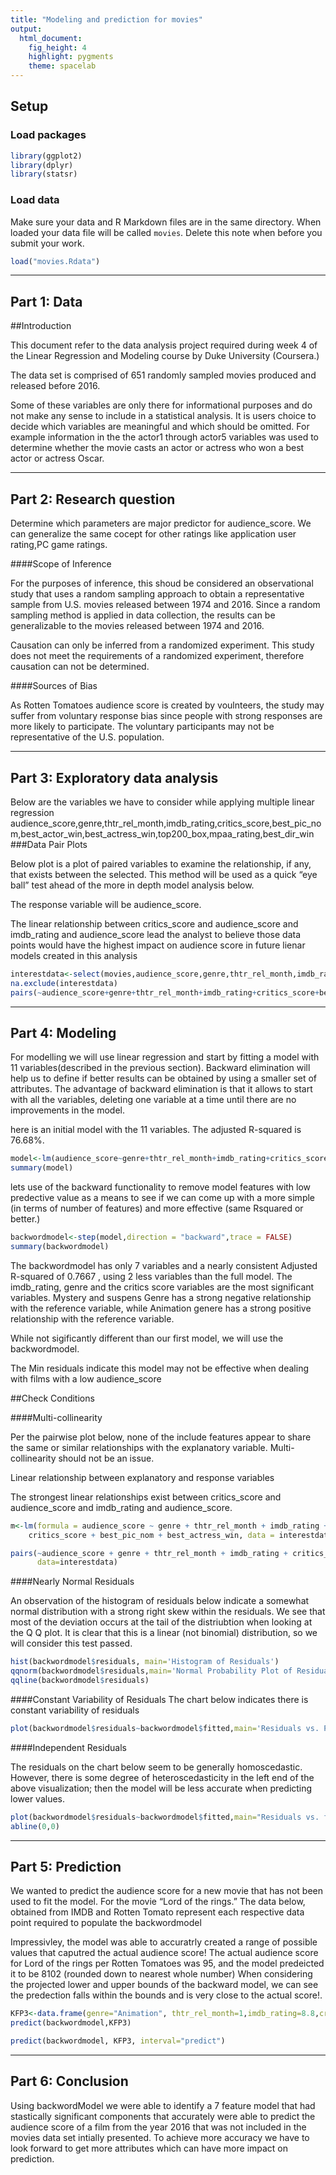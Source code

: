---
title: "Modeling and prediction for movies"
output: 
  html_document: 
    fig_height: 4
    highlight: pygments
    theme: spacelab
---

## Setup

### Load packages

```{r load-packages, message = FALSE}
library(ggplot2)
library(dplyr)
library(statsr)
```

### Load data

Make sure your data and R Markdown files are in the same directory. When loaded
your data file will be called `movies`. Delete this note when before you submit 
your work. 

```{r load-data}
load("movies.Rdata")
```



* * *

## Part 1: Data
##Introduction

This document refer to the data analysis project required during week 4 of the Linear Regression and Modeling course by Duke University (Coursera.)

The data set is comprised of 651 randomly sampled movies produced and released before 2016.

Some of these variables are only there for informational purposes and do not make any sense to include in a statistical analysis. It is users choice to decide which variables are meaningful and which should be omitted. For example information in the the actor1 through actor5 variables was used to determine whether the movie casts an actor or actress who won a best actor or actress Oscar.




* * *

## Part 2: Research question
Determine which parameters are major predictor for audience_score.
We can generalize the same cocept for other ratings like application user rating,PC game ratings.

####Scope of Inference

For the purposes of inference, this shoud be considered an observational study that uses a random sampling approach to obtain a representative sample from U.S. movies released between 1974 and 2016. Since a random sampling method is applied in data collection, the results can be generalizable to the movies released between 1974 and 2016.

Causation can only be inferred from a randomized experiment. This study does not meet the requirements of a randomized experiment, therefore causation can not be determined.

####Sources of Bias

As Rotten Tomatoes audience score is created by voulnteers, the study may suffer from voluntary response bias since people with strong responses are more likely to participate. The voluntary participants may not be representative of the U.S. population.











* * *

## Part 3: Exploratory data analysis

Below are the variables we have to consider while applying multiple linear regression
audience_score,genre,thtr_rel_month,imdb_rating,critics_score,best_pic_nom,best_actor_win,best_actress_win,top200_box,mpaa_rating,best_dir_win
###Data Pair Plots

Below plot is a plot of paired variables to examine the relationship, if any, that exists between the selected. This method will be used as a quick "eye ball" test ahead of the more in depth model analysis below.


The response variable will be audience_score.

The linear relationship between critics_score and audience_score and imdb_rating and audience_score lead the analyst to believe those data points would have the highest impact on audience score in future lienar models created in this analysis
```{r filter_data}
interestdata<-select(movies,audience_score,genre,thtr_rel_month,imdb_rating,critics_score,best_pic_nom,best_actor_win,best_actress_win,top200_box,mpaa_rating,best_dir_win)
na.exclude(interestdata)
pairs(~audience_score+genre+thtr_rel_month+imdb_rating+critics_score+best_pic_nom+best_actor_win+best_actress_win+top200_box+mpaa_rating+best_dir_win,data=interestdata)
```
* * *

## Part 4: Modeling

For modelling we will use linear regression and start by fitting a model with 11 variables(described in the previous section). Backward elimination will help us to define if better results can be obtained by using a smaller set of attributes. The advantage of backward elimination is that it allows to start with all the variables, deleting one variable at a time until there are no improvements in the model.

here is an initial model with the 11 variables. The adjusted R-squared is 76.68%.
```{r}
model<-lm(audience_score~genre+thtr_rel_month+imdb_rating+critics_score+best_pic_nom+best_actor_win+best_actress_win+top200_box+mpaa_rating+best_dir_win,data=interestdata)
summary(model)

```

lets use of the backward functionality to remove model features with low predective value as a means to see if we can come up with a more simple (in terms of number of features) and more effective (same Rsquared or better.)
```{r backword_model}
backwordmodel<-step(model,direction = "backward",trace = FALSE)
summary(backwordmodel)
```
The backwordmodel has only 7 variables and a nearly consistent Adjusted R-squared of 0.7667 , using 2 less variables than the full model. The imdb_rating, genre and the critics score variables are the most significant variables. Mystery and suspens Genre has a strong negative relationship with the reference variable, while Animation genere has a strong positive relationship with the reference variable.

While not sigificantly different than our first model, we will use the backwordmodel.

The Min residuals indicate this model may not be effective when dealing with films with a low audience_score

##Check Conditions

####Multi-collinearity

Per the pairwise plot below, none of the include features appear to share the same or similar relationships with the explanatory variable. Multi-collinearity should not be an issue.

Linear relationship between explanatory and response variables

The strongest linear relationships exist between critics_score and audience_score and imdb_rating and audience_score.
```{r}
m<-lm(formula = audience_score ~ genre + thtr_rel_month + imdb_rating + 
    critics_score + best_pic_nom + best_actress_win, data = interestdata)

pairs(~audience_score + genre + thtr_rel_month + imdb_rating + critics_score + best_pic_nom + best_actress_win,
      data=interestdata)
```

####Nearly Normal Residuals


An observation of the histogram of residuals below indicate a somewhat normal distribution with a strong right skew within the residuals. We see that most of the deviation occurs at the tail of the distriubtion when looking at the Q Q plot. It is clear that this is a linear (not binomial) distribution, so we will consider this test passed.
```{r}
hist(backwordmodel$residuals, main='Histogram of Residuals')
qqnorm(backwordmodel$residuals,main='Normal Probability Plot of Residuals')
qqline(backwordmodel$residuals)
```


####Constant Variability of Residuals
The chart below indicates there is constant variability of residuals


```{r}
plot(backwordmodel$residuals~backwordmodel$fitted,main='Residuals vs. Predicted (fitted) ')
```

####Independent Residuals


The residuals on the chart below seem to be generally homoscedastic. However, there is some degree of heteroscedasticity in the left end of the above visualization; then the model will be less accurate when predicting lower values.
```{r}
plot(backwordmodel$residuals~backwordmodel$fitted,main="Residuals vs. fitted")
abline(0,0)
```

* * *

## Part 5: Prediction

We wanted to predict the audience score for a new movie that has not been used to fit the model. For the movie "Lord of the rings." The data below, obtained from IMDB and Rotten Tomato represent each respective data point required to populate the backwordmodel

Impressivley, the model was able to accuratrly created a range of possible values that caputred the actual audience score! The actual audience score for Lord of the rings per Rotten Tomatoes was 95, and the model predeicted it to be 8102 (rounded down to nearest whole number) When considering the projected lower and upper bounds of the backward model, we can see the predection falls within the bounds and is very close to the actual score!.
```{r}
KFP3<-data.frame(genre="Animation", thtr_rel_month=1,imdb_rating=8.8,critics_score=20,best_pic_nom="no",best_actress_win="yes")
predict(backwordmodel,KFP3)

```

```{r}
predict(backwordmodel, KFP3, interval="predict") 
```

* * *

## Part 6: Conclusion
Using backwordModel we were able to identify a 7 feature model that had stastically significant components that accurately were able to predict the audience score of a film from the year 2016 that was not included in the movies data set intially presented.
To achieve more accuracy we have to look forward to get more attributes which can have more impact on prediction.
